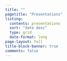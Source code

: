 ```yaml
---
title: ""
pagetitle: "Presentations"
listing:
  contents: presentations
  sort: "date desc"
  type: grid
  date-format: long
page-layout: full
title-block-banner: true
comments: false
---
```


::: {.column-page}

:::

